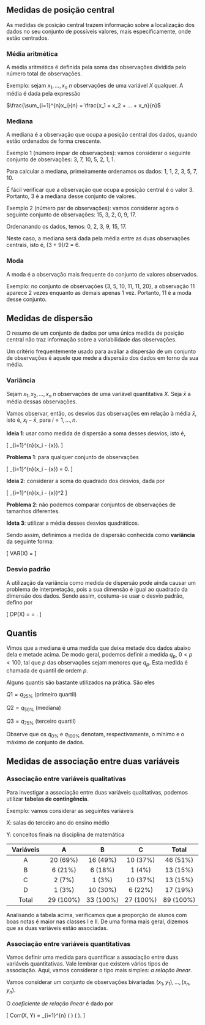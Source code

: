 ## Medidas de posição central

As medidas de posição central trazem informação sobre a localização dos dados no seu conjunto de possíveis valores, mais especificamente, onde estão centrados.

### Média aritmética

A média aritmética é definida pela soma das observações dividida pelo número total de observações.

Exemplo: sejam $x_1, ..., x_n$ $n$ observações de uma variável $X$ qualquer. A média é dada pela expressão

$\frac{\sum_{i=1}^{n}x_i}{n} = \frac{x_1 + x_2 + ... + x_n}{n}$

### Mediana

A mediana é a observação que ocupa a posição central dos dados, quando estão ordenados de forma crescente.

Exemplo 1 (número ímpar de observações): vamos considerar o seguinte conjunto de observações: 3, 7, 10, 5, 2, 1, 1.

Para calcular a mediana, primeiramente ordenamos os dados: 1, 1, 2, 3, 5, 7, 10.

É fácil verificar que a observação que ocupa a posição central é o valor 3. Portanto, 3 é a mediana desse conjunto de valores.

Exemplo 2 (número par de observações): vamos considerar agora o seguinte conjunto de observações: 15, 3, 2, 0, 9, 17.

Ordenanando os dados, temos: 0, 2, 3, 9, 15, 17.

Neste caso, a mediana será dada pela média entre as duas observações centrais, isto é, (3 + 9)/2 = 6.

### Moda

A moda é a observação mais frequente do conjunto de valores observados.

Exemplo: no conjunto de observações {3, 5, 10, 11, 11, 20}, a observação 11 aparece 2 vezes enquanto as demais apenas 1 vez. Portanto, 11 é a moda desse conjunto.

## Medidas de dispersão

O resumo de um conjunto de dados por uma única medida de posição central não traz informação sobre a variabilidade das observações.

Um critério frequentemente usado para avaliar a dispersão de um conjunto de observações é aquele que mede a dispersão dos dados em torno da sua média.

### Variância

Sejam $x_1, x_2, ..., x_n$ $n$ observações de uma variável quantitativa $X$. Seja $\bar{x}$ a média dessas observações.

Vamos observar, então, os desvios das observações em relação à média $\bar{x}$, isto é, $x_i - \bar{x}$, para $i = 1, ..., n$.

**Ideia 1**: usar como medida de dispersão a soma desses desvios, isto é,

\[
\sum_{i=1}^{n}(x_i - \bar{x}).
\]

**Problema 1**: para qualquer conjunto de observações 

\[
\sum_{i=1}^{n}(x_i - \bar{x}) = 0.
\]

**Ideia 2**: considerar a soma do quadrado dos desvios, dada por 

\[
\sum_{i=1}^{n}(x_i - \bar{x})^2
\]

**Problema 2**: não podemos comparar conjuntos de observações de tamanhos diferentes.

**Ideta 3**: utilizar a média desses desvios quadráticos. 

Sendo assim, definimos a medida de dispersão conhecida como **variância** da seguinte forma:

\[
VAR(X) = \frac{\sum_{i=1}^{n}(x_i - \bar{x})^2}{n}
\]

### Desvio padrão

A utilização da variância como medida de dispersão pode ainda causar um problema de interpretação, pois a sua dimensão é igual ao quadrado da dimensão dos dados. Sendo assim, costuma-se usar o desvio padrão, defino por

\[
DP(X) = \sqrt{VAR(X)} = \sqrt{\frac{\sum_{i=1}^{n}(x_i - \bar{x})^2}{n}}.
\]

## Quantis

Vimos que a mediana é uma medida que deixa metade dos dados abaixo dela e metade acima. De modo geral, podemos definir a medida $q_p$, $0 < p < 100$, tal que $p%$ das observações sejam menores que $q_p$. Esta medida é chamada de quantil de ordem $p$.

Alguns quantis são bastante utilizados na prática. São eles

$Q1 = q_{25\%}$ (primeiro quartil)

$Q2 = q_{50\%}$ (mediana)

$Q3 = q_{75\%}$ (terceiro quartil)

Observe que os $q_{0\%}$ e $q_{100\%}$ denotam, respectivamente, o mínimo e o máximo de conjunto de dados.

## Medidas de associação entre duas variáveis

### Associação entre variáveis qualitativas

Para investigar a associação entre duas variáveis qualitativas, podemos utilizar **tabelas de contingência**.

Exemplo: vamos considerar as seguintes variáveis

X: salas do terceiro ano do ensino médio

Y: conceitos finais na disciplina de matemática

| Variáveis 	|     A     	|     B     	|     C     	|   Total   	|
|:---------:	|:---------:	|:---------:	|:---------:	|:---------:	|
|     A     	|  20 (69%) 	|  16 (49%) 	|  10 (37%) 	|  46 (51%) 	|
|     B     	|  6 (21%)  	|  6 (18%)  	|   1 (4%)  	|  13 (15%) 	|
|     C     	|   2 (7%)  	|   1 (3%)  	|  10 (37%) 	|  13 (15%) 	|
|     D     	|   1 (3%)  	|  10 (30%) 	|  6 (22%)  	|  17 (19%) 	|
|   Total   	| 29 (100%) 	| 33 (100%) 	| 27 (100%) 	| 89 (100%) 	|


Analisando a tabela acima, verificamos que a proporção de alunos com boas notas é maior nas classes I e II. De uma forma mais geral, dizemos que as duas variáveis estão associadas.

### Associação entre variáveis quantitativas

Vamos definir uma medida para quantificar a associação entre duas variáveis quantitativas. Vale lembrar que existem vários tipos de associação. Aqui, vamos considerar o tipo mais simples: *a relação linear*.

Vamos considerar um conjunto de observações bivariadas $(x_1, y_1), ..., (x_n, y_n)$.

O *coeficiente de relação linear* é dado por

\[
Corr(X, Y) = \frac{1}{n} \sum_{i=1}^{n} \left( \frac{(x_i - \bar{x})}{DP(X)}  \right) \left( \frac{(y_i - \bar{y})}{DP(Y)}  \right).
\]
